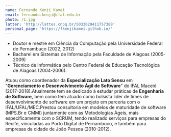 ```yaml
---
name: Fernando Kenji Kamei
email: fernando.kenji@ifal.edu.br
photo: /1.jpg
latter: 'http://lattes.cnpq.br/5033020411757389'
personal_page: 'https://fkenjikamei.github.io/'
---
```


* Doutor e mestre em Ciência da Computação pela Universidade Federal de Pernambuco (2022, 2012)
* Bacharel em Sistemas de Informação pela Faculdade de Alagoas (2005-2009)
* Técnico de informática pelo Centro Federal de Educação Tecnológica de Alagoas (2004-2006).

Atuou como coordenador da **Especialização Lato Sensu** em "**Gerenciamento e Desenvolvimento Ágil de Software**" do IFAL Maceió (2017-2018).Atualmente tem se dedicado à estudar práticas de **Engenharia de Software,** bem como tem atuado como bolsista lider de times de desenvolvimento de software em um projeto em parceria com o IFAL/UFAL/MEC.Prestou consultoria em modelos de maturidade de software (MPS.Br e CMMI) juntamente com as Metodologias Ágeis, mais especificamente com o SCRUM, tendo realizado serviços para empresas do Recife, vinculadas ao Porto Digital de Pernambuco, e também para empresas da cidade de João Pessoa (2010-2012).
